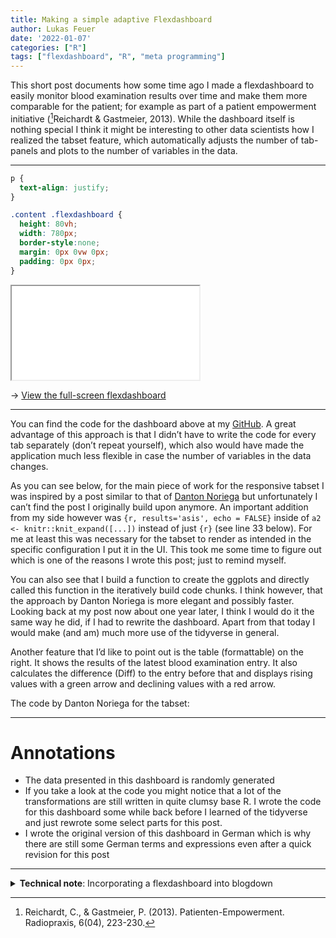 ```yaml
---
title: Making a simple adaptive Flexdashboard
author: Lukas Feuer
date: '2022-01-07'
categories: ["R"]
tags: ["flexdashboard", "R", "meta programming"]
---
```



This short post documents how some time ago I made a flexdashboard to easily monitor blood examination results over time and make them more comparable for the patient; for example as part of a patient empowerment initiative ([^1]Reichardt & Gastmeier, 2013). While the dashboard itself is nothing special I think it might be interesting to other data scientists how I realized the tabset feature, which automatically adjusts the number of tab-panels and plots to the number of variables in the data. 

*** 

```css

p {
  text-align: justify;
}

.content .flexdashboard {
  height: 80vh;
  width: 780px;
  border-style:none;
  margin: 0px 0vw 0px;
  padding: 0px 0px;
}

```

<iframe class="flexdashboard" src="blood_dash.html"> </iframe>

&rarr; [View the full-screen flexdashboard](blood_dash.html)

*** 
You can find the code for the dashboard above at my [GitHub](https://github.com/lukasfeuer/flexdashboard_blood.git). A great advantage of this approach is that I didn't have to write the code for every tab separately (don't repeat yourself), which also would have made the application much less flexible in case the number of variables in the data changes. 

As you can see below, for the main piece of work for the responsive tabset I was inspired by a post similar to that of [Danton Noriega](https://github.com/dantonnoriega) but unfortunately I can't find the post I originally build upon anymore. An important addition from my side however was `{r, results='asis', echo = FALSE}` inside of `a2 <- knitr::knit_expand([...])` instead of just `{r}` (see line 33 below). For me at least this was necessary for the tabset to render as intended in the specific configuration I put it in the UI. This took me some time to figure out which is one of the reasons I wrote this post; just to remind myself. 

You can also see that I build a function to create the ggplots and directly called this function in the iteratively build code chunks. I think however, that the approach by Danton Noriega is more elegant and possibly faster. Looking back at my post now about one year later, I think I would do it the same way he did, if I had to rewrite the dashboard. Apart from that today I would make (and am) much more use of the tidyverse in general. 

Another feature that I'd like to point out is the table (formattable) on the right. It shows the results of the latest blood examination entry. It also calculates the difference (Diff) to the entry before that and displays rising values with a green arrow and declining values with a red arrow.

The code by Danton Noriega for the tabset:
<script src="https://gist.github.com/dantonnoriega/61559f39c06df92cca1f594bc63bcb8f.js"></script>

***

# Annotations
  <p>
    <ul>
      <li> The data presented in this dashboard is randomly generated </li> 
      <li> If you take a look at the code you might notice that a lot of the transformations are still written in quite clumsy base R. I wrote the code for this dashboard some while back before I learned of the tidyverse and just rewrote some select parts for this post.</li> 
      <li> I wrote the original version of this dashboard in German which is why there are still some German terms and expressions even after a quick revision for this post </li> 
    </ul>
  </p>

***

<details><summary><b>Technical note</b>: Incorporating a flexdashboard into blogdown</summary>
  <p>
  A few days ago I read a post by [Benjamin Chang Sorensen](https://www.benjaminsorensen.me/post/libib-dashboard/) describing how to add a flexdashboard to a blogdown page (as seen above). He described a problem with the display of the tabset which I also observed, when the dashboard is confined to the custom width of the content (`max-width: 700px`). If the display of the dashboard is allowed to occupy more space, the tabset is displayed perfectly. 

Just as well as Benjamin Chang Sorensen describes it, I too had some problems referencing my flexdashboard in the beginning. The solution that worked for me was to create and render/knit the .Rmd document in the `/static/` folder, where I created a separate folder for the project. After rendering I copied the .html file directly into the `/content/post/<Making a simple adaptive flexdashboard>/` folder of the post. 

`html <iframe class="flexdashboard" src="blood_dash.html"> </iframe>`
  </p>
</details>

[^1]: Reichardt, C., & Gastmeier, P. (2013). Patienten-Empowerment. Radiopraxis, 6(04), 223-230.
